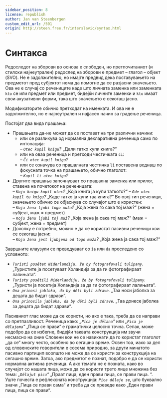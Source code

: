 ```yaml
---
sidebar_position: 8
license: republish
author: Jan van Steenbergen
custom_edit_url: /501
origin: http://steen.free.fr/interslavic/syntax.html
---
```


# Синтакса

Редоследот на зборови во основа е слободен, но претпочитаниот (и стилски најнеутрален) редослед на зборови е предмет – глагол – објект (SVO). Не е задолжително, но имајте предвид дека поставувањето на предметот пред субјектот нема да помогне да се разјасни значењето. Ова не е случај со речениците каде што личната заменка или заменката `kto` се или предмет или предмет, бидејќи личните заменки и `kto` имаат свои акузативни форми, така што значењето е секогаш јасно.

Модификаторите обично претходат на именката. И ова не е задолжително, но е најнеутрален и најјасен начин за градење реченица.

Постојат два вида прашања:

- Прашањата да-не можат да се постават на три различни начини:
  - или се разликува од нормална декларативна реченица само по интонација:\
    _– `Otec kupil knigu`?_ „Дали татко купи книга?“
  - или на оваа реченица и претходи честичката `či`:\
    _– `Či otec kupil knigu`?_
  - или се означува со прашалната честичка `li` поставена веднаш по фокусната точка на прашањето, обично глаголот:\
    _– `Kupil li otec knigu`?_
- Другите прашања започнуваат со прашална заменка или прилог, ставена на почетокот на реченицата:\
  _– `Koju knigu kupil otec`?_ „Која книга ја купи таткото?“
  _– `Gde otec kupil tu knigu`?_ „Каде татко ја купи таа книга?“
  Во овој тип реченици, значењето обично се објаснува со случајот што е користен:\
  – _`Koja žena ljubi togo muža`?_ „Која жена го сака тој маж?“ (жена = субјект, маж = предмет)\
  – _`Koju ženu ljubi toj muž`?_ „Која жена ја сака тој маж?“ (маж = субјект, жена = предмет)
- Доколку е потребно, можно е да се користат пасивни реченици кои се секогаш јасни:\
  _– `Koja žena jest ljubjena od togo muža`?_ „Која жена ја сака тој маж?“

Завршните клаузули се преведуваат со `že` или `da` проследено со условното:

- _`Turisti posětet Niderlandiju, že by fotografovali tulipany`._ „Туристите ја посетуваат Холандија за да ги фотографираат лалињата“.
- _`Turisty posětili Niderlandiju, že by fotografovali tulipany`._ „Туристи ја посетија Холандија за да ги фотографираат лалињата“.
- _`Ona prinosi jabloka, da by děti byli zdrave`._ „Таа носи јаболка за децата да бидат здрави“.
- _`Ona prinosila jabloka, da by děti byli zdrave`._ „Таа донесе јаболка за децата да бидат здрави“.

Пасивниот глас може да се користи, но ако е така, треба да се направи со претпазливост. Реченица како: _„`Pica je dělana`“_ или _„`Pica je dělajema`“_ „Пица се прави“ е граматички целосно точна. Сепак, може подобро да се избегне, бидејќи таквата конструкција им звучи несмасно на оние Словени кои не се навикнати да го користат глаголот „да се“ многу често, особено во сегашно време. Освен тоа, иако за дел од словенските говорители е сосема природно, за други минатото пасивно партицип воопшто не може да се користи за конструкција на сегашно време. Затоа, ако предметот е познат, подобро е да се користи нормална активна реченица. А ако темата не е позната, како во случајот со нашата пица, може да се користи трето лице множина без тема: _„`Dělajut picu`“_ „Праат пица, еден прави пица, се прави пица. “. Уште почеста е рефлексната конструкција: _`Pica dělaje se`_, што буквално значи „Пица се прави сама“ и треба да се преведе како „Еден прави пица, пица се прави“.

